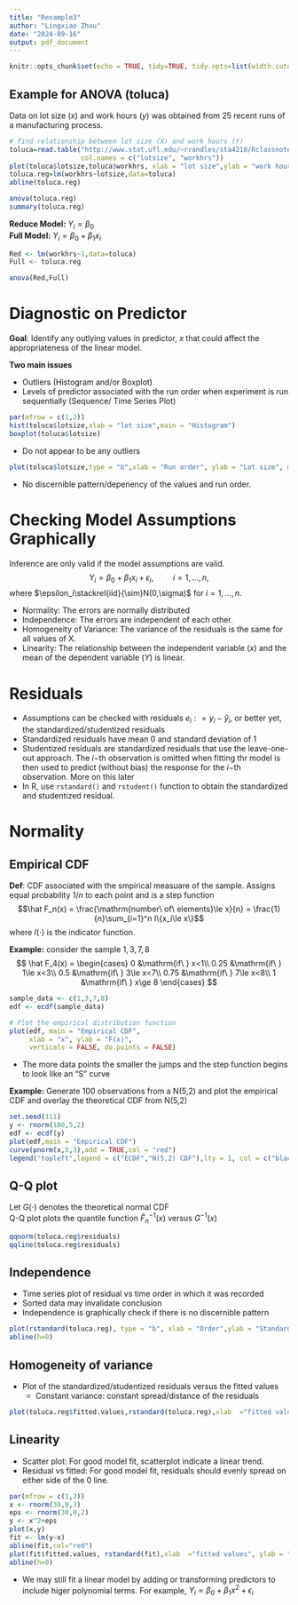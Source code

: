 ```yaml
---
title: "Rexample3"
author: "Lingxiao Zhou"
date: "2024-09-16"
output: pdf_document
---
```


```r
knitr::opts_chunk$set(echo = TRUE, tidy=TRUE, tidy.opts=list(width.cutoff=60))
```




## Example for ANOVA (toluca)

Data on lot size ($x$) and work hours ($y$) was obtained from 25 recent runs of a manufacturing process.

```r
# find relationship between lot size (X) and work hours (Y) 
toluca=read.table("http://www.stat.ufl.edu/~rrandles/sta4210/Rclassnotes/data/textdatasets/KutnerData/Chapter%20%201%20Data%20Sets/CH01TA01.txt",
                  col.names = c("lotsize", "workhrs"))
plot(toluca$lotsize,toluca$workhrs, xlab = "lot size",ylab = "work hours")
toluca.reg=lm(workhrs~lotsize,data=toluca)
abline(toluca.reg)
```

```r
anova(toluca.reg)
summary(toluca.reg)
```



**Reduce Model:** $Y_i = \beta_0$  
**Full Model:** $Y_i = \beta_0+\beta_1x_i$

```r
Red <- lm(workhrs~1,data=toluca)
Full <- toluca.reg

anova(Red,Full)
```


# Diagnostic on Predictor

**Goal**: Identify any outlying values in predictor, $x$ that could affect the appropriateness of the linear model.

**Two main issues**

* Outliers (Histogram and/or Boxplot)
* Levels of predictor associated with the run order when experiment is run sequentially (Sequence/ Time Series Plot)

```r
par(mfrow = c(1,2))
hist(toluca$lotsize,xlab = "lot size",main = "Histogram")
boxplot(toluca$lotsize)
```

* Do not appear to be any outliers


```r
plot(toluca$lotsize,type = "b",xlab = "Run order", ylab = "Lot size", main = "Sequence Plot")
```

* No discernible pattern/depenency of the values and run order.





# Checking Model Assumptions Graphically

Inference are only valid if the model assumptions are valid.
$$Y_i = \beta_0+\beta_1x_i+\epsilon_i,\hspace{1cm}i=1,\dots,n,$$ where $\epsilon_i\stackrel{iid}{\sim}N(0,\sigma)$ for $i = 1,\dots,n.$

* Normality: The errors are normally distributed
* Independence: The errors are independent of each other.
* Homogeneity of Variance: The variance of the residuals is the same for all values of X.
* Linearity: The relationship between the independent variable ($x$) and the mean of the dependent variable ($Y$) is linear.


# Residuals

* Assumptions can be checked with residuals $e_i: = y_i-\hat y_i$, or better yet, the standardized/studentized residuals
* Standardized residuals have mean 0 and standard deviation of 1
* Studentized residuals are standardized residuals that use the leave-one-out approach. The $i-$th observation is omitted when fitting thr model is then used to predict (without bias) the response for the $i-$th observation. More on this later
* In R, use `rstandard()` and `rstudent()` function to obtain the standardized and studentized residual.

# Normality

## Empirical CDF

**Def**: CDF associated with the smpirical measuare of the sample. Assigns equal probability $1/n$ to each point and is a step function
$$\hat F_n(x) = \frac{\mathrm{number\  of\  elements}\le x}{n} = \frac{1}{n}\sum_{i=1}^n I\{x_i\le x\}$$
where $I(\cdot)$ is the indicator function.

**Example:** consider the sample $1,3,7,8$
$$
\hat F_4(x) = 
\begin{cases}
0 &\mathrm{if\  } x<1\\
0.25 &\mathrm{if\  } 1\le x<3\\
0.5 &\mathrm{if\  } 3\le x<7\\
0.75 &\mathrm{if\  } 7\le x<8\\
1 &\mathrm{if\  } x\ge 8
\end{cases}
$$
```r
sample_data <- c(1,3,7,8)
edf <- ecdf(sample_data)

# Plot the empirical distribution function
plot(edf, main = "Empirical CDF",
     xlab = "x", ylab = "F(x)",
     verticals = FALSE, do.points = FALSE)
```

* The more data points the smaller the jumps and the step function begins to look like an "S" curve

**Example:** Generate 100 observations from a N(5,2) and plot the empirical CDF and overlay the theoretical CDF from N(5,2)

```r
set.seed(111)
y <- rnorm(100,5,2)
edf <- ecdf(y)
plot(edf,main = "Empirical CDF")
curve(pnorm(x,5,3),add = TRUE,col = "red")
legend("topleft",legend = c("ECDF","N(5,2) CDF"),lty = 1, col = c("black","red"))
```

## Q-Q plot

Let $G(\cdot)$ denotes the theoretical normal CDF  
Q-Q plot plots the quantile function $\hat F_n^{-1}(x)$ versus $G^{-1}(x)$

```r
qqnorm(toluca.reg$residuals)
qqline(toluca.reg$residuals)
```

## Independence

* Time series plot of residual vs time order in which it was recorded
* Sorted data may invalidate conclusion
* Independence is graphically check if there is no discernible pattern

```r
plot(rstandard(toluca.reg), type = "b", xlab = "Order",ylab = "Standardized residual",main = "Independence")
abline(h=0)
```

## Homogeneity of variance

* Plot of the standardized/studentized residuals versus the fitted values
    - Constant variance: constant spread/distance of the residuals

```r
plot(toluca.reg$fitted.values,rstandard(toluca.reg),xlab  ="fitted values", ylab = "standardized residuals")
```

## Linearity

* Scatter plot: For good model fit, scatterplot indicate a linear trend.
* Residual vs fitted: For good model fit, residuals should evenly spread on either side of the 0 line.

```r
par(mfrow = c(1,2))
x <- rnorm(30,0,3)
eps <- rnorm(30,0,2)
y <- x^2+eps
plot(x,y)
fit <- lm(y~x)
abline(fit,col="red")
plot(fit$fitted.values, rstandard(fit),xlab  ="fitted values", ylab = "standardized residuals")
abline(h=0)
```

* We may still fit a linear model by adding or transforming predictors to include higer polynomial terms. For example, $Y_i = \beta_0+\beta_1x^2+\epsilon_i$
